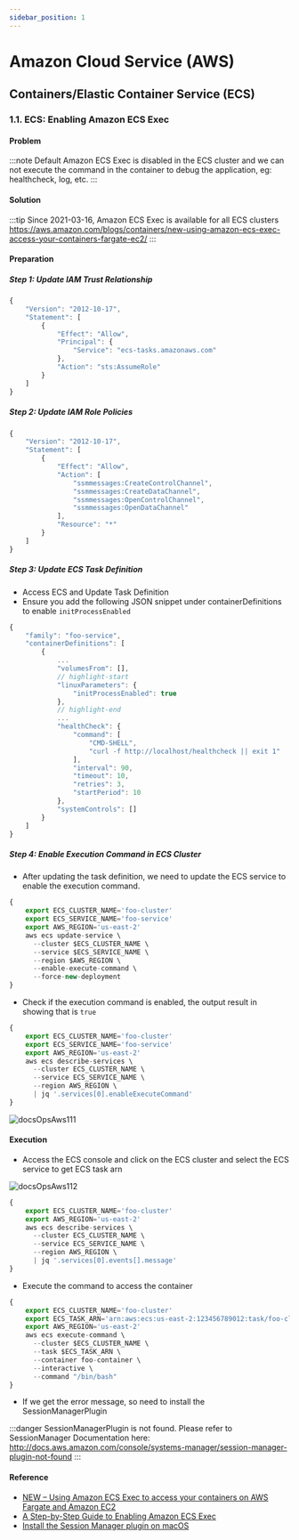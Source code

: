 ```yaml
---
sidebar_position: 1
---
```


# Amazon Cloud Service (AWS)

## Containers/Elastic Container Service (ECS)

### 1.1. ECS: Enabling Amazon ECS Exec

#### Problem

:::note
Default Amazon ECS Exec is disabled in the ECS cluster and we can not execute the command in the container to debug the application, eg: healthcheck, log, etc.
:::


#### Solution

:::tip
Since 2021-03-16, Amazon ECS Exec is available for all ECS clusters https://aws.amazon.com/blogs/containers/new-using-amazon-ecs-exec-access-your-containers-fargate-ec2/
:::

#### Preparation

##### Step 1: Update IAM Trust Relationship

```jsx
{
    "Version": "2012-10-17",
    "Statement": [
        {
            "Effect": "Allow",
            "Principal": {
                "Service": "ecs-tasks.amazonaws.com"
            },
            "Action": "sts:AssumeRole"
        }
    ]
}
```

##### Step 2: Update IAM Role Policies

```jsx
{
    "Version": "2012-10-17",
    "Statement": [
        {
            "Effect": "Allow",
            "Action": [
                "ssmmessages:CreateControlChannel",
                "ssmmessages:CreateDataChannel",
                "ssmmessages:OpenControlChannel",
                "ssmmessages:OpenDataChannel"
            ],
            "Resource": "*"
        }
    ]
}
````

##### Step 3: Update ECS Task Definition

* Access ECS and Update Task Definition
* Ensure you add the following JSON snippet under containerDefinitions to enable `initProcessEnabled`

```jsx
{
    "family": "foo-service",
    "containerDefinitions": [
        {
            ...
            "volumesFrom": [],
            // highlight-start
            "linuxParameters": {
                "initProcessEnabled": true
            },
            // highlight-end
            ...
            "healthCheck": {
                "command": [
                    "CMD-SHELL",
                    "curl -f http://localhost/healthcheck || exit 1"
                ],
                "interval": 90,
                "timeout": 10,
                "retries": 3,
                "startPeriod": 10
            },
            "systemControls": []
        }
    ]
}
```

##### Step 4: Enable Execution Command in ECS Cluster

* After updating the task definition, we need to update the ECS service to enable the execution command.

```jsx
{
    export ECS_CLUSTER_NAME='foo-cluster'
    export ECS_SERVICE_NAME='foo-service'
    export AWS_REGION='us-east-2'
    aws ecs update-service \
      --cluster $ECS_CLUSTER_NAME \
      --service $ECS_SERVICE_NAME \
      --region $AWS_REGION \
      --enable-execute-command \
      --force-new-deployment
}
```

* Check if the execution command is enabled, the output result in showing that is `true`

```jsx
{
    export ECS_CLUSTER_NAME='foo-cluster'
    export ECS_SERVICE_NAME='foo-service'
    export AWS_REGION='us-east-2'
    aws ecs describe-services \
      --cluster ECS_CLUSTER_NAME \
      --service ECS_SERVICE_NAME \
      --region AWS_REGION \
      | jq '.services[0].enableExecuteCommand'
}
```
![docsOpsAws111](../../static/img/docsOpsAws111.png)


#### Execution

* Access the ECS console and click on the ECS cluster and select the ECS service to get ECS task arn

![docsOpsAws112](../../static/img/docsOpsAws112.png)

```jsx
{
    export ECS_CLUSTER_NAME='foo-cluster'
    export AWS_REGION='us-east-2'
    aws ecs describe-services \
      --cluster ECS_CLUSTER_NAME \
      --service ECS_SERVICE_NAME \
      --region AWS_REGION \
      | jq '.services[0].events[].message'
}
```

* Execute the command to access the container

```jsx
{
    export ECS_CLUSTER_NAME='foo-cluster'
    export ECS_TASK_ARN='arn:aws:ecs:us-east-2:123456789012:task/foo-cluster/1234567890123456789'
    export AWS_REGION='us-east-2'
    aws ecs execute-command \
      --cluster $ECS_CLUSTER_NAME \
      --task $ECS_TASK_ARN \
      --container foo-container \
      --interactive \
      --command "/bin/bash"
}
```

* If we get the error message, so need to install the SessionManagerPlugin

:::danger
SessionManagerPlugin is not found. Please refer to SessionManager Documentation here: http://docs.aws.amazon.com/console/systems-manager/session-manager-plugin-not-found
:::


#### Reference

* [NEW – Using Amazon ECS Exec to access your containers on AWS Fargate and Amazon EC2](https://aws.amazon.com/blogs/containers/new-using-amazon-ecs-exec-access-your-containers-fargate-ec2/)
* [A Step-by-Step Guide to Enabling Amazon ECS Exec
](https://medium.com/@mariotolic/a-step-by-step-guide-to-enabling-amazon-ecs-exec-a88b05858709)
* [Install the Session Manager plugin on macOS
](https://docs.aws.amazon.com/systems-manager/latest/userguide/install-plugin-macos-overview.html)



